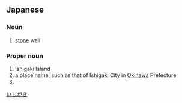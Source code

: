 ==Japanese==
{{ja-kanjitab|いし|かき|k2=がき|yomi=k|r=y}}

===Noun===
{{ja-noun|いしがき}}

# [[stone]] wall

===Proper noun===
{{ja-pos|いしがき|proper}}

# Ishigaki Island
# a place name, such as that of Ishigaki City in [[Okinawa]] Prefecture
# {{surname|lang=ja|sort=いしがき}}

[[Category:ja:Cities|いしがき]]